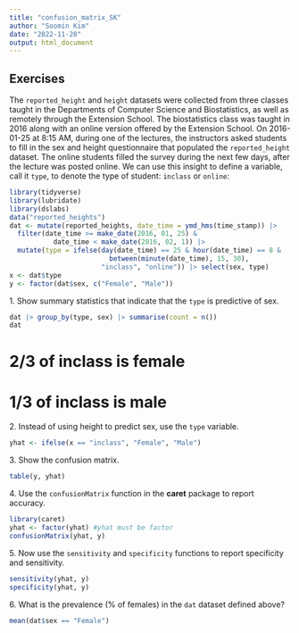 ```yaml
---
title: "confusion_matrix_SK"
author: "Soomin Kim"
date: "2022-11-20"
output: html_document
---
```

## Exercises 
The `reported_height` and `height` datasets were collected from three classes taught in the Departments of Computer Science and Biostatistics, as well as remotely through the Extension School. The biostatistics class was taught in 2016 along with an online version offered by the Extension School. On 2016-01-25 at 8:15 AM, during one of the lectures, the instructors asked students to fill in the sex and height questionnaire that populated the `reported_height` dataset. The online students filled the survey during the next few days, after the lecture was posted online. We can use this insight to define a variable, call it `type`, to denote the type of student:  `inclass` or `online`: 
```r
library(tidyverse)
library(lubridate)
library(dslabs)
data("reported_heights") 
dat <- mutate(reported_heights, date_time = ymd_hms(time_stamp)) |> 
  filter(date_time >= make_date(2016, 01, 25) &  
           date_time < make_date(2016, 02, 1)) |> 
  mutate(type = ifelse(day(date_time) == 25 & hour(date_time) == 8 &  
                         between(minute(date_time), 15, 30), 
                       "inclass", "online")) |> select(sex, type) 
x <- dat$type 
y <- factor(dat$sex, c("Female", "Male")) 
``` 

1\. Show summary statistics that indicate that the `type` is predictive of sex. 
```r
dat |> group_by(type, sex) |> summarise(count = n())
dat
```
# 2/3 of inclass is female
# 1/3 of inclass is male


2\. Instead of using height to predict sex, use the `type` variable. 

```r
yhat <- ifelse(x == "inclass", "Female", "Male")
```


3\. Show the confusion matrix. 
```r
table(y, yhat)
```


4\. Use the `confusionMatrix` function in the __caret__ package to report accuracy. 
```r
library(caret)
yhat <- factor(yhat) #yhat must be factor
confusionMatrix(yhat, y)
```

5\. Now use the `sensitivity` and `specificity` functions to report specificity and sensitivity. 
```r
sensitivity(yhat, y)
specificity(yhat, y)
```

6\. What is the prevalence (% of females) in the `dat` dataset defined above? 
```r
mean(dat$sex == "Female")
```

